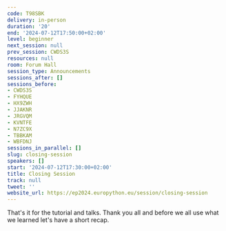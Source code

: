 ```yaml
---
code: T98SBK
delivery: in-person
duration: '20'
end: '2024-07-12T17:50:00+02:00'
level: beginner
next_session: null
prev_session: CWDS3S
resources: null
room: Forum Hall
session_type: Announcements
sessions_after: []
sessions_before:
- CWDS3S
- FYHQUE
- HX9ZWH
- JJAKNR
- JRGVQM
- KVNTFE
- N7ZC9X
- TBBKAM
- WBFDNJ
sessions_in_parallel: []
slug: closing-session
speakers: []
start: '2024-07-12T17:30:00+02:00'
title: Closing Session
track: null
tweet: ''
website_url: https://ep2024.europython.eu/session/closing-session
---
```


That's it for the tutorial and talks. Thank you all and before we all use what we learned let's have a short recap.
